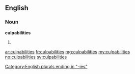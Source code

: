 ==English==

===Noun===
'''culpabilities'''

# {{plural of|culpability}}

[[Category:English plurals ending in "-ies"]]

[[ar:culpabilities]]
[[fr:culpabilities]]
[[mg:culpabilities]]
[[my:culpabilities]]
[[no:culpabilities]]
[[sv:culpabilities]]